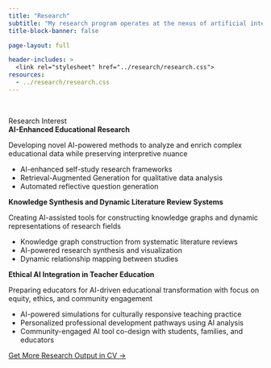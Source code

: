 ```yaml
---
title: "Research"
subtitle: "My research program operates at the nexus of artificial intelligence, educational practice, and critical inquiry. How can AI be designed to enhance, rather than replace, the deeply human aspects of teaching and learning?"
title-block-banner: false

page-layout: full

header-includes: >
  <link rel="stylesheet" href="../research/research.css">
resources:
  - ../research/research.css   
---
```

<br>

::: {#hero-heading}

<div class="h2">Research Interest</div>


:::

<!-- start topic box -->

::: {.topic-box}

<div class="h3">**AI-Enhanced Educational Research**</div>

Developing novel AI-powered methods to analyze and enrich complex educational data while preserving interpretive nuance

- AI-enhanced self-study research frameworks
- Retrieval-Augmented Generation for qualitative data analysis
- Automated reflective question generation

:::

::: {.topic-box}
<div class="h3">**Knowledge Synthesis and Dynamic Literature Review Systems**</div>

Creating AI-assisted tools for constructing knowledge graphs and dynamic representations of research fields

- Knowledge graph construction from systematic literature reviews
- AI-powered research synthesis and visualization
- Dynamic relationship mapping between studies

:::


::: {.topic-box}
<div class="h3">**Ethical AI Integration in Teacher Education**</div>

Preparing educators for AI-driven educational transformation with focus on equity, ethics, and community engagement

- AI-powered simulations for culturally responsive teaching practice
- Personalized professional development pathways using AI analysis
- Community-engaged AI tool co-design with students, families, and educators

:::


<!-- end topic box -->



<div class="btn-container">
  <a href="../cv.qmd" class="btn btn-custom">Get More Research Output in CV →</a>
</div>

